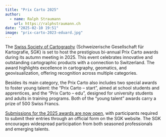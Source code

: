 ```yaml
---
title: "Prix Carto 2025"
author:
  - name: Ralph Straumann
    url: https://ralphstraumann.ch
date: "2025-02-10 19:51"
image: "prix-carto-2023-eduard.jpg"
---
```


The [Swiss Society of Cartography](https://kartografie.ch) (Schweizerische 
Gesellschaft für Kartografie, SGK) is set to host the prestigious bi-annual 
Prix Carto awards during its autumn meeting in 2025. This event celebrates 
innovative and outstanding cartographic products with a connection to 
Switzerland. The award highlights excellence in cartography, geomatics, and 
geovisualization, offering recognition across multiple categories.

Besides its main category, the Prix Carto also includes two special awards to 
foster young talent: the "Prix Carto – start", aimed at school students and 
apprentices, and the "Prix Carto – edu", designed for university students and 
adults in training programs. Both of the "young talent" awards carry a prize of 
500 Swiss Francs.

[Submissions for the 2025 awards are now open](https://kartografie.ch/prix-carto/call-2025/), 
with participants required to submit their entries through an official form on 
the SGK website. The SGK encourages widespread participation from both seasoned 
professionals and emerging talents.
